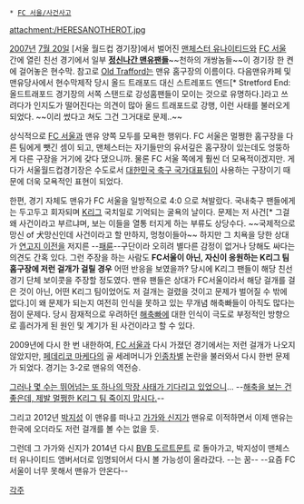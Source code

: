  * [[FC 서울/사건사고]]

attachment:/HERESANOTHEROT.jpg

[[2007년]] [[7월 20일]] [서울 월드컵 경기장]에서 벌어진 [[맨체스터 유나이티드]]와 [[FC 서울]] 간에 열린 친선 경기에서 일부 [[해축빠|'''정신나간 맨유팬들''']]~~천하의 개쌍놈들~~이 경기장 한 켠에 걸어놓은 현수막. 참고로 [[올드 트래포드|Old Trafford]]는 맨유 홈구장의 이름이다. 다음맨유카페 및 맨유당사에서 현수막제작 당시 올드 트래포드 대신 스트레포드 엔드[* Stretford End: 올드트래포드 경기장의 서쪽 스탠드로 강성홈팬들이 모이는 것으로 유명하다.]라고 쓰려다가 인지도가 떨어진다는 의견이 많아 올드 트래포드로 강행, 이런 사태를 불러오게 되었다. ~~이리 썼다고 쳐도 그건 그거대로 문제..~~

상식적으로 [[FC 서울]]과 맨유 양쪽 모두를 모욕한 행위다. FC 서울은 멀쩡한 홈구장을 다른 팀에게 뺏긴 셈이 되고, 맨체스터는 자기들만의 유서깊은 홈구장이 있는데도 엉뚱하게 다른 구장을 거기에 갖다 댔으니까. 물론 FC 서울 쪽에게 훨씬 더 모욕적이겠지만. 게다가 서울월드컵경기장은 수도로서 [[대한민국 축구 국가대표팀]]이 사용하는 구장이기 때문에 더욱 모욕적인 표현이 되었다.

한편, 경기 자체도 맨유가 FC 서울을 일방적으로 4:0 으로 쳐발랐다. 국내축구 팬들에게는 두고두고 회자되며 [[K리그]] 국치일로 기억되는 굴욕의 날이다. 문제는 저 사건[* 그걸 왜 사건이라고 부르냐며, 보는 이들을 열통 터지게 하는 부류도 상당수다. ~~국제적으로 망신 of 犬망신인데 사건이라고 할 만하지, 멍청이들아~~ 하지만 그 치욕을 당한 상대가 [[연고지 이전]]을 저지른 --[[패륜]]--구단이라 오히려 별다른 감정이 없거나 당해도 싸다는 의견도 간혹 있다. 그런 주장을 하는 사람도 '''FC서울이 아닌, 자신이 응원하는 K리그 팀 홈구장에 저런 걸개가 걸릴 경우''' 어떤 반응을 보였을까? 당시에 K리그 팬들이 해당 친선경기 단체 보이콧을 주장할 정도였다. 맨유 팬들은 상대가 FC서울이라서 해당 걸개를 걸은 것이 아닌, 어떤 K리그 팀이었어도 저 걸개는 걸렸을 것이고 문제가 벌어질 수 밖에 없다.]이 왜 문제가 되는지 여전히 인식을 못하고 있는 무개념 해축빠들이 아직도 많다는 점이 문제다. 당시 잠재적으로 우려하던 [[해축빠]]에 대한 인식이 극도로 부정적인 방향으로 흘러가게 된 원인 및 계기가 된 사건이라고 할 수 있다.

2009년에 다시 한 번 내한하여, [[FC 서울]]과 다시 가졌던 경기에서는 저런 걸개가 나오지 않았지만, [[페데리코 마케다]]의 골 세레머니가 [[인종차별]] 논란을 불러와서 다시 한번 문제가 되었다. 경기는 3-2로 맨유의 역전승.

[[FC 바르셀로나|그러나 몇 수는 뛰어넘는 또 하나의 막장 사태가 기다리고 있었으니]]...
--[[해축빠|해축을 보는 건 좋은데, 제발 멀쩡한 K리그 팀 죽이지 맙시다.]]--

그리고 2012년 [[박지성]] 이 맨유를 떠나고 [[가가와 신지]]가 맨유로 이적하면서 이제 맨유는 한국에 오더라도 저런 걸개를 볼 수는 없을 듯. 

그런데 그 가가와 신지가 2014년 다시 [[BVB 도르트문트]] 로 돌아가고, 박지성이 맨체스터 유나이티드 앰버서더로 임명되어서 다시 볼 가능성이 올라갔다. --는 꿈-- --요즘 FC 서울이 너무 못해서 맨유가 안온다--

[[각주]]
